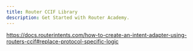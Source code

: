 ```yaml
---
title: Router CCIF Library 
description: Get Started with Router Academy.
---
```


https://docs.routerintents.com/how-to-create-an-intent-adapter-using-routers-ccif#replace-protocol-specific-logic